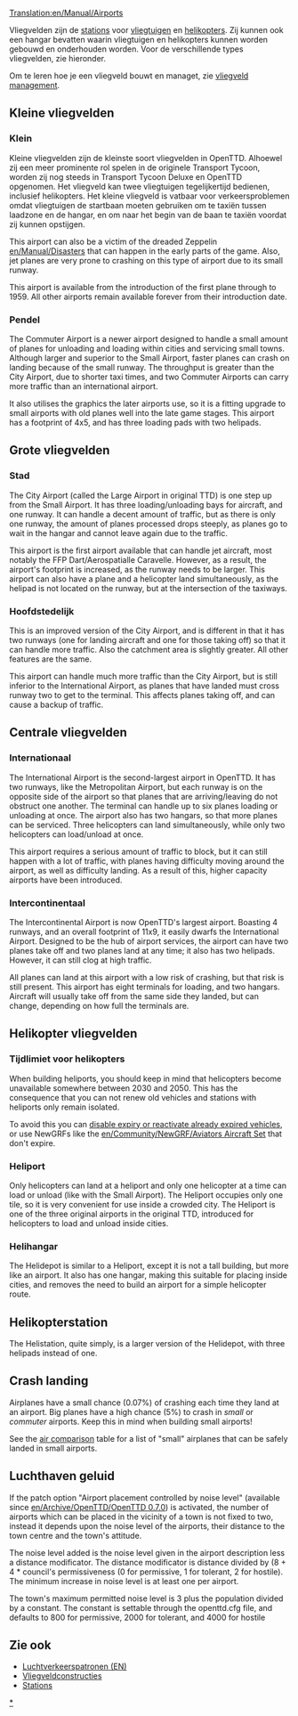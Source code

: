 [[Translation:en/Manual/Airports]]
{{nl/Vertaling|en/Manual/Airports|0}}

Vliegvelden zijn de [[nl/Manual/Stations|stations]] voor [[nl/Manual/Vliegtuigen|vliegtuigen]] en [[nl/Manual/Vliegtuigen|helikopters]]. Zij kunnen ook een hangar bevatten waarin vliegtuigen en helikopters kunnen worden gebouwd en onderhouden worden. Voor de verschillende types vliegvelden, zie hieronder.

Om te leren hoe je een vliegveld bouwt en managet, zie [[nl/Manual/Bouw vliegveld|vliegveld management]].

==Kleine vliegvelden==

===Klein===
{{nl/Manual/Vliegveld|Fullname=Klein vliegveld|image=en/Manual/Airport s.png|Entry=|Runways=1|Ramps=2|Heli=1 (at terminals)|size=3 x 4|hangars=1|catchment=4|noise=3}}

Kleine vliegvelden zijn de kleinste soort vliegvelden in OpenTTD. Alhoewel zij een meer prominente rol spelen in de originele Transport Tycoon, worden zij nog steeds in Transport Tycoon Deluxe en OpenTTD opgenomen. Het vliegveld kan twee vliegtuigen tegelijkertijd bedienen, inclusief helikopters. Het kleine vliegveld is vatbaar voor verkeersproblemen omdat vliegtuigen de startbaan moeten gebruiken om te taxiën tussen laadzone en de hangar, en om naar het begin van de baan te taxiën voordat zij kunnen opstijgen.

This airport can also be a victim of the dreaded Zeppelin [[en/Manual/Disasters]] that can happen in the early parts of the game. Also, jet planes are very prone to crashing on this type of airport due to its small runway.

This airport is available from the introduction of the first plane through to 1959. All other airports remain available forever from their introduction date.

{{en/-}}

===Pendel===
{{en/Manual/Airport|Fullname=Commuter Airport|image=en/Manual/Commuterairport.png|imagewidth=300px|Entry=1983|Runways=1|Ramps=3|Heli=2|size=4 x 5|hangars=1|catchment=4|noise=4}}

The Commuter Airport is a newer airport designed to handle a small amount of planes for unloading and loading within cities and servicing small towns. Although larger and superior to the Small Airport, faster planes can crash on landing because of the small runway. The throughput is greater than the City Airport, due to shorter taxi times, and two Commuter Airports can carry more traffic than an international airport.

It also utilises the graphics the later airports use, so it is a fitting upgrade to small airports with old planes well into the late game stages. This airport has a footprint of 4x5, and has three loading pads with two helipads. 

{{en/-}}

==Grote vliegvelden==

===Stad===
{{en/Manual/Airport|Fullname=City Airport|image=en/Manual/Airport c.png|imagewidth=300px|Entry=1955|Runways=1|Ramps=3|Heli=1 (at terminals)|size=6 x 6|hangars=1|catchment=5|noise=5}}

The City Airport (called the Large Airport in original TTD) is one step up from the Small Airport. It has three loading/unloading bays for aircraft, and one runway. It can handle a decent amount of traffic, but as there is only one runway, the amount of planes processed drops steeply, as planes go to wait in the hangar and cannot leave again due to the traffic.

This airport is the first airport available that can handle jet aircraft, most notably the FFP Dart/Aerospatialle Caravelle. However, as a result, the airport's footprint is increased, as the runway needs to be larger. This airport can also have a plane and a helicopter land simultaneously, as the helipad is not located on the runway, but at the intersection of the taxiways.

{{en/-}}

===Hoofdstedelijk===
{{en/Manual/Airport|Fullname=Metropolitan Airport|image=en/Manual/Airport m.png|imagewidth=300px|Entry=1980|Runways=2|Ramps=3|Heli=1 (at terminals)|size=6 x 6|hangars=1|catchment=6|noise=8}}

This is an improved version of the City Airport, and is different in that it has two runways (one for landing aircraft and one for those taking off) so that it can handle more traffic. Also the catchment area is slightly greater. All other features are the same.

This airport can handle much more traffic than the City Airport, but is still inferior to the International Airport, as planes that have landed must cross runway two to get to the terminal. This affects planes taking off, and can cause a backup of traffic.

{{en/-}}

==Centrale vliegvelden==

===Internationaal===
{{en/Manual/Airport|Fullname=International Airport|image=en/Manual/Airport i.png|imagewidth=300px|Entry=1990|Runways=2|Ramps=6|Heli=2|size=7 x 7|hangars=2|catchment=8|noise=17}}

The International Airport is the second-largest airport in OpenTTD. It has two runways, like the Metropolitan Airport, but each runway is on the opposite side of the airport so that planes that are arriving/leaving do not obstruct one another. The terminal can handle up to six planes loading or unloading at once. The airport also has two hangars, so that more planes can be serviced. Three helicopters can land simultaneously, while only two helicopters can load/unload at once.

This airport requires a serious amount of traffic to block, but it can still happen with a lot of traffic, with planes having difficulty moving around the airport, as well as difficulty landing. As a result of this, higher capacity airports have been introduced.
{{en/-}}

===Intercontinentaal===
{{en/Manual/Airport|Fullname=Intercontinental Airport|image=en/Manual/Intercontinentalairport.png|imagewidth=300px|Entry=2002|Runways=4 (two takeoff, two landing)|Ramps=8|Heli=2|size=11 x 9|hangars=2|catchment=10|noise=25}}

The Intercontinental Airport is now OpenTTD's largest airport. Boasting 4 runways, and an overall footprint of 11x9, it easily dwarfs the International Airport. Designed to be the hub of airport services, the airport can have two planes take off and two planes land at any time; it also has two helipads. However, it can still clog at high traffic.

All planes can land at this airport with a low risk of crashing, but that risk is still present. This airport has eight terminals for loading, and two hangars. Aircraft will usually take off from the same side they landed, but can change, depending on how full the terminals are.

{{en/-}}

==Helikopter vliegvelden==
===Tijdlimiet voor helikopters===
When building heliports, you should keep in mind that helicopters become unavailable somewhere between 2030 and 2050. This has the consequence that you can not renew old vehicles and stations with heliports only remain isolated.

To avoid this you can [[en/Archive/Manual/Settings/Never expire vehicles|disable expiry or reactivate already expired vehicles]], or use NewGRFs like the [[en/Community/NewGRF/Aviators Aircraft Set]] that don't expire.

===Heliport===
{{en/Manual/Airport|Fullname=Heliport|image=en/Manual/Heliport.png|Entry=1963|Runways=N/A|Ramps=N/A|Heli=1|size=1 x 1|hangars=N/A|catchment=4|noise=1}}

Only helicopters can land at a heliport and only one helicopter at a time can load or unload (like with the Small Airport). The Heliport occupies only one tile, so it is very convenient for use inside a crowded city. The Heliport is one of the three original airports in the original TTD, introduced for helicopters to load and unload inside cities.

{{en/-}}

===Helihangar===
{{en/Manual/Airport|Fullname=Helidepot|image=en/Manual/Helidepot.png|Entry=1976|Runways=N/A|Ramps=N/A|Heli=1|size=2 x 2|hangars=1|catchment=4|noise=2}}

The Helidepot is similar to a Heliport, except it is not a tall building, but more like an airport. It also has one hangar, making this suitable for placing inside cities, and removes the need to build an airport for a simple helicopter route.

{{en/-}}

==Helikopterstation==
{{en/Manual/Airport|Fullname=Helistation|image=en/Manual/Helistation.png|Entry=1980|Runways=N/A|Ramps=N/A|Heli=3|size=2 x 4|hangars=1|catchment=4|noise=3}}

The Helistation, quite simply, is a larger version of the Helidepot, with three helipads instead of one.

{{en/-}}

==Crash landing==
Airplanes have a small chance (0.07%) of crashing each time they land at an airport. Big planes have a high chance (5%) to crash in ''small'' or ''commuter'' airports.  Keep this in mind when building small airports!

See the [[en/Manual/Base Set/Aircraft/Air Comparison|air comparison]] table for a list of "small" airplanes that can be safely landed in small airports.

==Luchthaven geluid==
If the patch option "Airport placement controlled by noise level" (available since [[en/Archive/OpenTTD/OpenTTD 0.7.0]]) is activated, the number of airports which can be placed in the vicinity of a town is not fixed to two, instead it depends upon the noise level of the airports, their distance to the town centre and the town's attitude.

The noise level added is the noise level given in the airport description less a distance modificator. The distance modificator is distance divided by (8 + 4 * council's permissiveness (0 for permissive, 1 for tolerant, 2 for hostile). The minimum increase in noise level is at least one per airport.

The town's maximum permitted noise level is 3 plus the population divided by a constant. The constant is settable through the openttd.cfg file, and defaults to 800 for permissive, 2000 for tolerant, and 4000 for hostile
{{en/Feature|0.7}}

==Zie ook==
*[[en/Air Traffic Patterns|Luchtverkeerspatronen (EN)]]
*[[nl/Manual/Bouw vliegveld|Vliegveldconstructies]]
*[[nl/Manual/Stations|Stations]]

[[Category:nl/Manual/Vliegtuigen|*]]